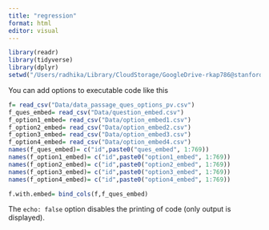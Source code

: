 ```yaml
---
title: "regression"
format: html
editor: visual
---
```


```r
library(readr)
library(tidyverse)
library(dplyr)
setwd("/Users/radhika/Library/CloudStorage/GoogleDrive-rkap786@stanford.edu/My Drive/0. Projects - Stanford/Item generation/Code/reading_idm/")
```

You can add options to executable code like this

```r
f= read_csv("Data/data_passage_ques_options_pv.csv")
f_ques_embed= read_csv("Data/question_embed.csv")
f_option1_embed= read_csv("Data/option_embed1.csv")
f_option2_embed= read_csv("Data/option_embed2.csv")
f_option3_embed= read_csv("Data/option_embed3.csv")
f_option4_embed= read_csv("Data/option_embed4.csv")
names(f_ques_embed)= c("id",paste0("ques_embed", 1:769))
names(f_option1_embed)= c("id",paste0("option1_embed", 1:769))
names(f_option2_embed)= c("id",paste0("option2_embed", 1:769))
names(f_option3_embed)= c("id",paste0("option3_embed", 1:769))
names(f_option4_embed)= c("id",paste0("option4_embed", 1:769))

f.with.embed= bind_cols(f,f_ques_embed)

```

The `echo: false` option disables the printing of code (only output is displayed).
